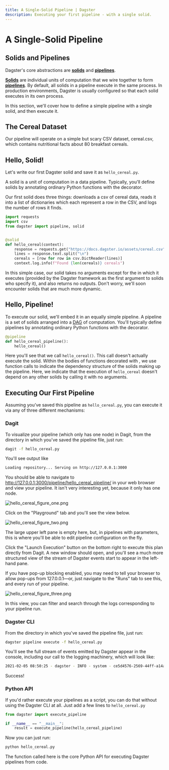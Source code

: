 ```yaml
---
title: A Single-Solid Pipeline | Dagster
description: Executing your first pipeline - with a single solid.
---
```


# A Single-Solid Pipeline

<CodeReferenceLink filePath="examples/docs_snippets/docs_snippets/intro_tutorial/basics/single_solid_pipeline/" />

## Solids and Pipelines

Dagster's core abstractions are **[solids](/concepts/solids-pipelines/solids)** and **[pipelines](/concepts/solids-pipelines/pipelines)**.

**[Solids](/concepts/solids-pipelines/solids)** are individual units of computation that we wire together to form **[pipelines](/concepts/solids-pipelines/pipelines)**. By default, all solids in a pipeline execute in the same process. In production environments, Dagster is usually configured so that each solid executes in its own process.

In this section, we'll cover how to define a simple pipeline with a single solid, and then execute it.

## The Cereal Dataset

Our pipeline will operate on a simple but scary CSV dataset, cereal.csv, which contains nutritional facts about 80 breakfast cereals.

## Hello, Solid!

Let's write our first Dagster solid and save it as `hello_cereal.py`.

A solid is a unit of computation in a data pipeline. Typically, you'll define solids by annotating ordinary Python functions with the <PyObject module="dagster" object="solid" displayText="@solid" /> decorator.

Our first solid does three things: downloads a csv of cereal data, reads it into a list of dictionaries which each represent a row in the CSV, and logs the number of rows it finds.

```python file=/intro_tutorial/basics/single_solid_pipeline/hello_cereal.py startafter=start_solid_marker endbefore=end_solid_marker
import requests
import csv
from dagster import pipeline, solid


@solid
def hello_cereal(context):
    response = requests.get("https://docs.dagster.io/assets/cereal.csv")
    lines = response.text.split("\n")
    cereals = [row for row in csv.DictReader(lines)]
    context.log.info(f"Found {len(cereals)} cereals")
```

In this simple case, our solid takes no arguments except for the <PyObject module="dagster"
object="SolidExecutionContext" displayText="context" /> in which it executes (provided by the Dagster framework as the first argument to solids who specify it), and also returns no outputs. Don't worry, we'll soon encounter solids that are much more dynamic.

## Hello, Pipeline!

To execute our solid, we'll embed it in an equally simple pipeline. A pipeline is a set of solids arranged into a [DAG](https://en.wikipedia.org/wiki/Directed_acyclic_graph) of computation. You'll typically define pipelines by annotating ordinary Python functions with the <PyObject
module="dagster" object="pipeline" displayText="@pipeline" /> decorator.

```python file=/intro_tutorial/basics/single_solid_pipeline/hello_cereal.py startafter=start_pipeline_marker endbefore=end_pipeline_marker
@pipeline
def hello_cereal_pipeline():
    hello_cereal()
```

Here you'll see that we call `hello_cereal()`. This call doesn't actually execute the solid. Within the bodies of functions decorated with <PyObject module="dagster" object="pipeline"
displayText="@pipeline" />, we use function calls to indicate the dependency structure of the solids making up the pipeline. Here, we indicate that the execution of `hello_cereal` doesn't depend on any other solids by calling it with no arguments.

## Executing Our First Pipeline

Assuming you’ve saved this pipeline as `hello_cereal.py`, you can execute it via any of three different mechanisms:

### Dagit

To visualize your pipeline (which only has one node) in Dagit, from the directory in which you've saved the pipeline file, just run:

```bash
dagit -f hello_cereal.py
```

You'll see output like

```bash
Loading repository... Serving on http://127.0.0.1:3000
```

You should be able to navigate to <http://127.0.0.1:3000/pipeline/hello_cereal_pipeline/> in your web browser and view your pipeline. It isn't very interesting yet, because it only has one node.

<Image
alt="hello_cereal_figure_one.png"
src="/images/tutorial/hello_cereal_figure_one.png"
width={1680}
height={946}
/>

Click on the "Playground" tab and you'll see the view below.

<Image
alt="hello_cereal_figure_two.png"
src="/images/tutorial/hello_cereal_figure_two.png"
width={1680}
height={946}
/>

The large upper left pane is empty here, but, in pipelines with parameters, this is where you'll be able to edit pipeline configuration on the fly.

Click the "Launch Execution" button on the bottom right to execute this plan directly from Dagit. A new window should open, and you'll see a much more structured view of the stream of Dagster events start to appear in the left-hand pane.

If you have pop-up blocking enabled, you may need to tell your browser to allow pop-ups from 127.0.0.1—or, just navigate to the "Runs" tab to see this, and every run of your pipeline.

<Image
alt="hello_cereal_figure_three.png"
src="/images/tutorial/hello_cereal_figure_three.png"
width={1680}
height={946}
/>

In this view, you can filter and search through the logs corresponding to your pipeline run.

### Dagster CLI

From the directory in which you've saved the pipeline file, just run:

```bash
dagster pipeline execute -f hello_cereal.py
```

You'll see the full stream of events emitted by Dagster appear in the console, including our call to the logging machinery, which will look like:

```bash
2021-02-05 08:50:25 - dagster - INFO - system - ce5d4576-2569-44ff-a14a-51010eea5329 - hello_cereal - Found 77 cereals
```

Success!

### Python API

If you'd rather execute your pipelines as a script, you can do that without using the Dagster CLI at all. Just add a few lines to `hello_cereal.py`

```python file=/intro_tutorial/basics/single_solid_pipeline/hello_cereal.py startafter=start_execute_marker endbefore=end_execute_marker
from dagster import execute_pipeline

if __name__ == "__main__":
    result = execute_pipeline(hello_cereal_pipeline)
```

Now you can just run:

```bash
python hello_cereal.py
```

The <PyObject module="dagster" object="execute_pipeline" displayText="execute_pipeline()" /> function called here is the core Python API for executing Dagster pipelines from code.
